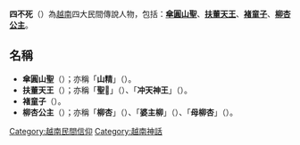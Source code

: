 
'''四不死'''（{{vie|hn=四不死|qn=Tứ bất tử}}）為[[越南|越南]]四大民間傳說人物，包括：'''[[傘圓山聖|傘圓山聖]]'''、'''[[扶董天王|扶董天王]]'''、'''[[褚童子|褚童子]]'''、'''[[柳杏公主|柳杏公主]]'''。

== 名稱 ==
*'''傘圓山聖'''（{{vie|hn=傘圓山聖|qn=Tản Viên Sơn Thánh}}）；亦稱「'''山精'''」（{{vie|hn=山精|qn=Sơn Tinh }}）。
*'''扶董天王'''（{{vie|hn=扶董天王|qn=Phù Đổng Thiên Vương}}）；亦稱「'''聖𢶢'''」（{{vie|hn=聖𢶢|qn=Thánh Gióng }}）、「'''冲天神王'''」（{{vie|hn=沖天神王|qn=Xung Thiên Thần Vương}}）。
*'''褚童子'''（{{vie|hn=褚童子|qn=Chử Đồng Tử}}）。
*'''柳杏公主'''（{{vie|hn=柳杏公主|qn=Liễu Hạnh Công chúa}}）；亦稱「'''柳杏'''」（{{vie|hn=柳杏|qn=Liễu Hạnh}}）、「'''婆主柳'''」（{{vie|hn=婆主柳|qn=Bà Chúa Liễu}}）、「'''母柳杏'''」（{{vie|hn=母柳杏|qn=Mẫu Liễu Hạnh}}）。

[[Category:越南民間信仰|Category:越南民間信仰]]
[[Category:越南神話|Category:越南神話]]